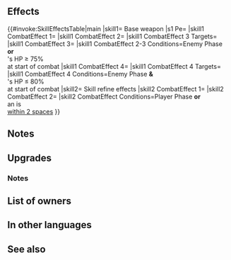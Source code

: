 {{Weapon Infobox
|tagid=SID_光明レイピア
|intID=3845
|userVersion1=Weapon
|userVersion2=Gleam
|exclusive=1
|weaponType=Sword
|cost=400
|might=16
|range=1
|effectiveness=Armored,Cavalry
|effect=Effective against armored and cavalry foes. Grants Spd+3. If foe initiates combat or foe's HP ≥ 75% at start of combat, grants Atk/Spd/Def/Res+4 to unit and neutralizes foe's bonuses to Spd/Def (from skills like Fortify, Rally, etc.) during combat. If unit's HP ≤ 80% and foe initiates combat, unit can counterattack before foe's first attack.
|statModifiers=0,16,3,0,0
|required=-
|refinePaths=default
|refineSP=400
|refineMedals=500
|refineDews=200
|effectSkill1=If unit initiates combat or is within 2 spaces of an ally, grants Atk/Spd/Def/Res+X to unit during combat (X = 4 + highest bonus on each stat between unit and allies within 2 spaces of unit; calculates each stat bonus independently) and deals damage = 15% of unit's Spd (excluding area-of-effect Specials).
|properties=
}}
==Effects==
{{#invoke:SkillEffectsTable|main
|skill1={{SCi|weapon}} Base weapon
|s1 Pe={{Eft|Stat Boosts|Spd|3}}
|skill1 CombatEffect 1={{Eft|Effectiveness|{{Mt|Armored}} & {{Mt|Cavalry}}<br>}}
|skill1 CombatEffect 2={{Eft|Temporary buffs|Atk/Spd/Def/Res|4}}
|skill1 CombatEffect 3 Targets={{Tgt|Foe}}
|skill1 CombatEffect 3={{Eft|Neutralize Bonus|Spd/Def}}
|skill1 CombatEffect 2-3 Conditions=Enemy Phase '''or'''<br>{{Tgt|Foe}}'s HP ≥ 75%<br>at start of combat
|skill1 CombatEffect 4={{Eft|Vantage}}
|skill1 CombatEffect 4 Targets={{Tgt|Unit}}
|skill1 CombatEffect 4 Conditions=Enemy Phase '''&'''<br>{{Tgt|Unit}}'s HP ≤ 80%<br>at start of combat
|skill2={{Si|Brilliant Rapier|refine=Skill1}} Skill refine effects
|skill2 CombatEffect 1={{Eft|Temporary buffs|Atk/Spd/Def/Res|4 + highest {{SEt|Bonus}}<br>on {{Tgt|Unit}} '''&''' {{Tgt|Allies}}<br>[[within 2 spaces]]}}
|skill2 CombatEffect 2={{Eft|Damage Boost|15% of {{Tgt|Unit}}'s Spd}}
|skill2 CombatEffect Conditions=Player Phase '''or'''<br>an {{Tgt|Ally}} is<br>[[within 2 spaces]]
}}

==Notes==
{{Effective damage bonus|armored,cavalry}}
{{IfFoeInitiates}}
{{Temporary buffs}}
{{Bonus neutralization}}
{{Preempt}}
==Upgrades==
{{Weapon Upgrade List}}
===Notes===
{{IfUnitInitiates}}
{{TemporaryBufffromBonus|name={{St|Brilliant Rapier|refine=Skill1}}|source=the unit or ally with the highest bonus}}
{{DamageBoost|name={{St|Brilliant Rapier|refine=Skill1}}}}
==List of owners==
{{Skill Hero List}}
==In other languages==
{{OtherLanguages
|japanese=光明レイピア
|german=Brillantes Rapier
|spanishEU=Estoque brillante
|spanishLA=Estoque brillante
|french=Rapière brillante
|italian=Spadino brillante
|chineseTW=光明刺劍
|portuguese=Rapieira brilhante
}}
==See also==
{{See also skills|cond=(Description LIKE '%Atk/Spd/Def/Res%=%highest bonus on%allies%within _ spaces%' OR Description LIKE '%unit can counterattack before foe_s first attack%') AND Exclusive='1'}}
{{Weapons Navbox}}